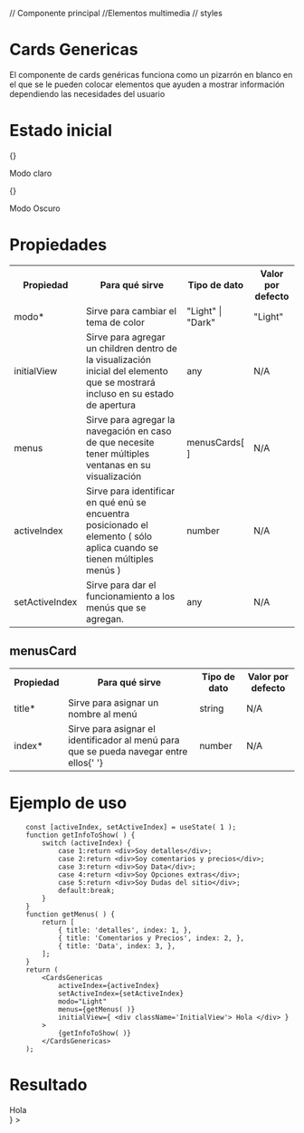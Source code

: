 // Componente principal
//Elementos multimedia
// styles

<Meta title="OBP/Cards/Genericas / Documentación" component={CardsGenericas} />

# Cards Genericas

El componente de cards genéricas funciona como un pizarrón en blanco en el que se le pueden colocar elementos que ayuden a mostrar información dependiendo las necesidades del usuario

# Estado inicial

<div className="flex">
	<div className="flex flex-column align-center">
		{<CardsGenericas modo="Light" />} <p>Modo claro</p>
	</div>
	<div className="flex flex-column align-center">
		{<CardsGenericas modo="Dark" />} <p>Modo Oscuro</p>
	</div>
</div>

# Propiedades

<div className="subheading">
	<table>
		<tr>
			<th>Propiedad</th>
			<th>Para qué sirve</th>
			<th>Tipo de dato</th>
			<th>Valor por defecto</th>
		</tr>
		<tr>
			<td>
				modo<span style={{ color: 'red' }}>*</span>
			</td>
			<td>Sirve para cambiar el tema de color</td>
			<td>"Light" | "Dark"</td>
			<td>"Light"</td>
		</tr>
		<tr>
			<td>initialView</td>
			<td>
				Sirve para agregar un children dentro de la visualización inicial del elemento que
				se mostrará incluso en su estado de apertura
			</td>
			<td>any</td>
			<td>N/A</td>
		</tr>
		<tr>
			<td>menus</td>
			<td>
				Sirve para agregar la navegación en caso de que necesite tener múltiples ventanas en
				su visualización
			</td>
			<td>menusCards[ ]</td>
			<td>N/A</td>
		</tr>
		<tr>
			<td>activeIndex</td>
			<td>
				Sirve para identificar en qué enú se encuentra posicionado el elemento ( sólo aplica
				cuando se tienen múltiples menús )
			</td>
			<td>number</td>
			<td>N/A</td>
		</tr>
		<tr>
			<td>setActiveIndex</td>
			<td>Sirve para dar el funcionamiento a los menús que se agregan.</td>
			<td>any</td>
			<td>N/A</td>
		</tr>
	</table>
	<h2>menusCard</h2>
	<table>
		<tr>
			<th>Propiedad</th>
			<th>Para qué sirve</th>
			<th>Tipo de dato</th>
			<th>Valor por defecto</th>
		</tr>
		<tr>
			<td>
				title<span style={{ color: 'red' }}>*</span>
			</td>
			<td>Sirve para asignar un nombre al menú</td>
			<td>string</td>
			<td>N/A</td>
		</tr>
		<tr>
			<td>
				index<span style={{ color: 'red' }}>*</span>
			</td>
			<td>
				Sirve para asignar el identificador al menú para que se pueda navegar entre
				ellos{' '}
			</td>
			<td>number</td>
			<td>N/A</td>
		</tr>
	</table>
</div>

# Ejemplo de uso

    	const [activeIndex, setActiveIndex] = useState( 1 );
    	function getInfoToShow( ) {
    		switch (activeIndex) {
    			case 1:return <div>Soy detalles</div>;
    			case 2:return <div>Soy comentarios y precios</div>;
    			case 3:return <div>Soy Data</div>;
    			case 4:return <div>Soy Opciones extras</div>;
    			case 5:return <div>Soy Dudas del sitio</div>;
    			default:break;
    		}
    	}
        function getMenus( ) {
    		return [
    			{ title: 'detalles', index: 1, },
    			{ title: 'Comentarios y Precios', index: 2, },
    			{ title: 'Data', index: 3, },
    		];
    	}
    	return (
            <CardsGenericas
                activeIndex={activeIndex}
                setActiveIndex={setActiveIndex}
                modo="Light"
                menus={getMenus( )}
                initialView={ <div className='InitialView'> Hola </div> }
            >
                {getInfoToShow( )}
            </CardsGenericas>
    	);

# Resultado

<div>
	<CardsGenericas
		modo="Light"
		menus={[
			{
				title: 'detalles',
				index: 1,
			},
			{
				title: 'Comentarios y Precios',
				index: 2,
			},
			{
				title: 'Data',
				index: 3,
			},
		]}
		initialView={
			<div
				style={{
					width: '100%',
					height: '100%',
					background: 'red',
					display: 'grid',
					placeItems: 'center',
				}}
			>
				Hola
			</div>
		}
	></CardsGenericas>
</div>
